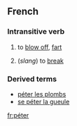 ==French==
===Intransitive verb===
# {{frslang}} to [[blow off]], [[fart]]
# (''slang'') to [[break]]

===Derived terms===
*[[péter les plombs]]
*[[se péter la gueule]]

[[fr:péter]]